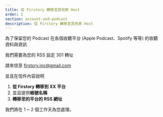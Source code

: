 ```yaml
---
title: 從 Firstory 轉移至其他家 Host
order: 1
section: account-and-podcast
description: 從 Firstory 轉移至其他家 Host
---
```


為了保留您的 Podcast 在各個收聽平台 (Apple Podcast、Spotify 等等) 的收聽資料與資訊

我們需要為您的 RSS 設定 301 轉址

請來信至 [firstory.inc@gmail.com](mailto:firstory.inc@gmail.com)

並且在信件內容說明

1. **從 Firstory 轉移到 XX 平台**
2. 並且提供**帳號名稱**
3. **轉移至的平台的 RSS 網址**

我們將在 1 ~ 2 個工作天為您處理。
